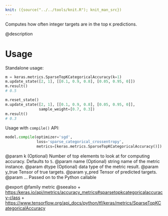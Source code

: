```yaml
---
knit: ({source("../../tools/knit.R"); knit_man_src})
---
```

Computes how often integer targets are in the top `K` predictions.

@description

# Usage
Standalone usage:

```python
m = keras.metrics.SparseTopKCategoricalAccuracy(k=1)
m.update_state([2, 1], [[0.1, 0.9, 0.8], [0.05, 0.95, 0]])
m.result()
# 0.5
```

```python
m.reset_state()
m.update_state([2, 1], [[0.1, 0.9, 0.8], [0.05, 0.95, 0]],
               sample_weight=[0.7, 0.3])
m.result()
# 0.3
```

Usage with `compile()` API:

```python
model.compile(optimizer='sgd',
              loss='sparse_categorical_crossentropy',
              metrics=[keras.metrics.SparseTopKCategoricalAccuracy()])
```

@param k (Optional) Number of top elements to look at for computing accuracy.
    Defaults to `5`.
@param name (Optional) string name of the metric instance.
@param dtype (Optional) data type of the metric result.
@param y_true Tensor of true targets.
@param y_pred Tensor of predicted targets.
@param ... Passed on to the Python callable

@export
@family metric
@seealso
+ <https:/keras.io/api/metrics/accuracy_metrics#sparsetopkcategoricalaccuracy-class>
+ <https://www.tensorflow.org/api_docs/python/tf/keras/metrics/SparseTopKCategoricalAccuracy>
